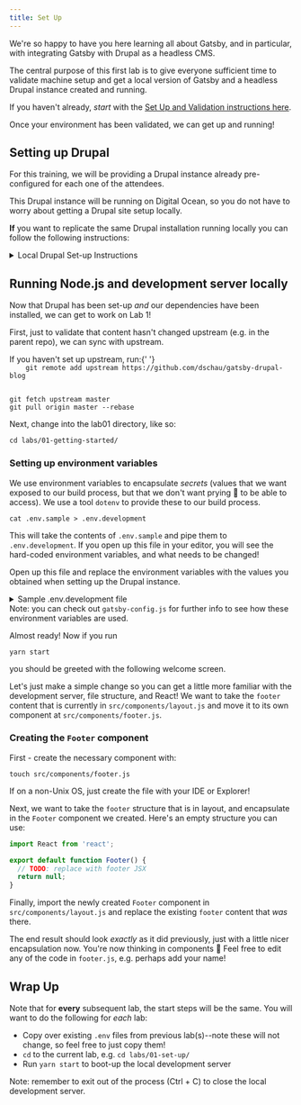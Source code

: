 ```yaml
---
title: Set Up
---
```



We're so happy to have you here learning all about Gatsby, and in particular, with integrating Gatsby with Drupal as a headless CMS.

The central purpose of this first lab is to give everyone sufficient time to validate machine setup and get a local version of Gatsby and a headless Drupal instance created and running.

If you haven't already, _start_ with the [Set Up and Validation instructions here](/set-up/).

Once your environment has been validated, we can get up and running!

## Setting up Drupal

<Alert type="info">
  For this training, we will be providing a Drupal instance already
  pre-configured for each one of the attendees.
</Alert>

This Drupal instance will be running on Digital Ocean, so you do not have to worry about getting a Drupal site setup locally.

**If** you want to replicate the same Drupal installation running locally you can follow the following instructions:

<details>
  <summary>Local Drupal Set-up Instructions</summary>

## Drupal dependencies

- [git](https://git-scm.com/)
- [docker](https://www.docker.com/)
- [ahoy (ver 2)](https://github.com/ahoy-cli/ahoy)

## Drupal setup

```shell
# Clone repository
git clone git@github.com:weknowinc/drupal-boina.git

# Copy .env file
cp .env.dist .env

# Add hostname entry in your /etc/hosts file
127.0.0.1    drupal-boina.develop

# Start containers
ahoy up

# Install Composer dependencies
ahoy composer install

# Install Boina distribution
ahoy drupal boina:install
```

</details>

## Running Node.js and development server locally

Now that Drupal has been set-up _and_ our dependencies have been installed, we can get to work on Lab 1!

First, just to validate that content hasn't changed upstream (e.g. in the parent repo), we can sync with upstream.

<Alert type="info">
  If you haven't set up upstream, run:{' '}
  <code>
    git remote add upstream https://github.com/dschau/gatsby-drupal-blog
  </code>
</Alert>

```shell
git fetch upstream master
git pull origin master --rebase
```

Next, change into the lab01 directory, like so:

```shell
cd labs/01-getting-started/
```

### Setting up environment variables

We use environment variables to encapsulate _secrets_ (values that we want exposed to our build process, but that we don't want prying 👀 to be able to access). We use a tool `dotenv` to provide these to our build process.

```shell
cat .env.sample > .env.development
```

This will take the contents of `.env.sample` and pipe them to `.env.development`. If you open up this file in your editor, you will see the hard-coded environment variables, and what needs to be changed!

Open up this file and replace the environment variables with the values you obtained when setting up the Drupal instance.

<details>
  <summary>
    Sample .env.development file
  </summary>

```shell
DRUPAL_USERNAME=your-usernmae
DRUPAL_PASSWORD=hunter2
DRUPAL_HOST=your-host-here.com
```

</details>

<Alert type="info">
  Note: you can check out <code>gatsby-config.js</code> for further info to see
  how these environment variables are used.
</Alert>

Almost ready! Now if you run

```shell
yarn start
```

you should be greeted with the following welcome screen.

Let's just make a simple change so you can get a little more familiar with the development server, file structure, and React! We want to take the `footer` content that is currently in `src/components/layout.js` and move it to its own component at `src/components/footer.js`.

### Creating the `Footer` component

First - create the necessary component with:

```shell
touch src/components/footer.js
```

<Alert type="info">
  If on a non-Unix OS, just create the file with your IDE or Explorer!
</Alert>

Next, we want to take the `footer` structure that is in layout, and encapsulate in the `Footer` component we created. Here's an empty structure you can use:

```jsx
import React from 'react';

export default function Footer() {
  // TODO: replace with footer JSX
  return null;
}
```

Finally, import the newly created `Footer` component in `src/components/layout.js` and replace the existing `footer` content that _was_ there.

The end result should look _exactly_ as it did previously, just with a little nicer encapsulation now. You're now thinking in components 🎉 Feel free to edit any of the code in `footer.js`, e.g. perhaps add your name!

## Wrap Up

Note that for **every** subsequent lab, the start steps will be the same. You will want to do the following for _each_ lab:

- Copy over existing `.env` files from previous lab(s)--note these will not change, so feel free to just copy them!
- `cd` to the current lab, e.g. `cd labs/01-set-up/`
- Run `yarn start` to boot-up the local development server

<Alert type="warn">
  Note: remember to exit out of the process (Ctrl + C) to close the local
  development server.
</Alert>
